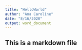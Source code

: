 ---
title: "HelloWorld"
author: "Ana Caroline"
date: "8/16/2020"
output: word_document
---

## This is a markdown file
